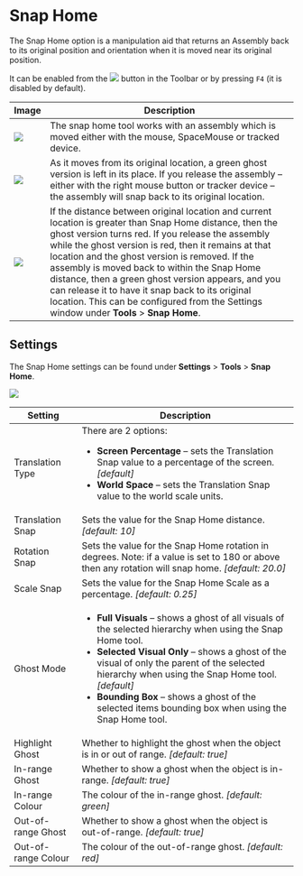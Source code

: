 # Snap Home

The Snap Home option is a manipulation aid that returns an Assembly back to its original position and orientation when it is moved near its original position.

It can be enabled from the ![](/img/user-manual/chapter11/15.jpg) button in the Toolbar or by pressing `F4` (it is disabled by default).

| Image | Description |
| --- | --- |
| ![](/img/user-manual/chapter11/15.jpg) | The snap home tool works with an assembly which is moved either with the mouse, SpaceMouse or tracked device. |
| ![](/img/user-manual/chapter11/16.jpg) | As it moves from its original location, a green ghost version is left in its place. If you release the assembly – either with the right mouse button or tracker device – the assembly will snap back to its original location. |
| ![](/img/user-manual/chapter11/17.jpg) | If the distance between original location and current location is greater than Snap Home distance, then the ghost version turns red. If you release the assembly while the ghost version is red, then it remains at that location and the ghost version is removed. If the assembly is moved back to within the Snap Home distance, then a green ghost version appears, and you can release it to have it snap back to its original location. This can be configured from the Settings window under **Tools** > **Snap Home**. |

## Settings

The Snap Home settings can be found under **Settings** > **Tools** > **Snap Home**.

![](/img/user-manual/chapter11/18.jpg)

| Setting | Description |
| --- | --- |
| Translation Type | There are 2 options: <ul><li>**Screen Percentage** – sets the Translation Snap value to a percentage of the screen. *[default]* </li><li>**World Space** – sets the Translation Snap value to the world scale units.</li></ul> |
| Translation Snap | Sets the value for the Snap Home distance. *[default: 10]* |
| Rotation Snap | Sets the value for the Snap Home rotation in degrees. Note: if a value is set to 180 or above then any rotation will snap home. *[default: 20.0]* |
| Scale Snap | Sets the value for the Snap Home Scale as a percentage. *[default: 0.25]* |
| Ghost Mode | <ul><li>**Full Visuals** – shows a ghost of all visuals of the selected hierarchy when using the Snap Home tool. </li><li>**Selected Visual Only** – shows a ghost of the visual of only the parent of the selected hierarchy when using the Snap Home tool. *[default]* </li><li>**Bounding Box** – shows a ghost of the selected items bounding box when using the Snap Home tool.</li></ul> |
| Highlight Ghost | Whether to highlight the ghost when the object is in or out of range. *[default: true]* |
| In-range Ghost | Whether to show a ghost when the object is in-range. *[default: true]* |
| In-range Colour | The colour of the in-range ghost. *[default: green]* |
| Out-of-range Ghost | Whether to show a ghost when the object is out-of-range. *[default: true]* |
| Out-of-range Colour | The colour of the out-of-range ghost. *[default: red]* |
